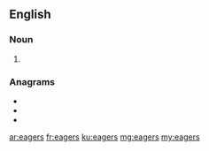 {{also|Eagers}}

==English==

===Noun===
{{head|en|noun plural form}}

# {{plural of|eager|lang=en}}

===Anagrams===
* {{l|en|agrees}}
* {{l|en|eagres}}
* {{l|en|grease}}

[[ar:eagers]]
[[fr:eagers]]
[[ku:eagers]]
[[mg:eagers]]
[[my:eagers]]